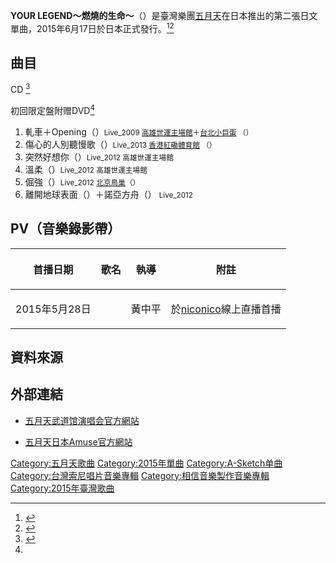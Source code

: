 {{Infobox Single 
| Name = YOUR LEGEND～燃燒的生命～（{{lang|ja|YOUR LEGEND ～燃ゆる命～}}）
| Artist = [[五月天|五月天]]
| Album =[[自傳_(五月天專輯)|自傳 History of Tomorrow]]
| Cover = YOUR LEGEND ～燃ゆる命～(CD版).jpg
| Released = 2015年6月17日
| Recorded = 
| Genre = [[J-POP|J-POP]]<br>[[華語流行音樂|華語流行音樂]]
| Length =               
| Label = [[A-Sketch|A-Sketch]]
| Producer = 
| Writer = 
| Chronology  = 五月天音樂作品
| Last single = [[Do_You_Ever_Shine?|Do You Ever Shine?]]<br />（2014年）
| This single = '''YOUR LEGEND～燃燒的生命～'''<br />（2015年）
| Next single = [[自傳_(五月天專輯)|自傳]]<br />（2016年）
| Misc = {{Extra chronology
| artist     = 五月天
| type       = single
| prev_title = [[Do_You_Ever_Shine?|Do You Ever Shine?]]
| prev_year  = 2014
| title      = YOUR LEGEND～燃燒的生命～
| year       = 2015
| next_title = 
| next_year  = 
}}
}}

'''YOUR LEGEND～燃燒的生命～'''（{{lang-ja|YOUR LEGEND～燃ゆる命～}}）是臺灣樂團[[五月天|五月天]]在日本推出的第二張日文單曲，2015年6月17日於日本正式發行。<ref name="Natalie0330">{{cite news|url=http://natalie.mu/music/news/142414|publisher=[[娜塔莉_(網站)|Natalie Music News]]|script-title=ja:Mayday初武道館に興奮「アジア中のファンが一体になるような瞬間を」|4=|date=2015-03-30|accessdate=2015-03-31|language=ja|archive-date=2021-05-03|archive-url=https://web.archive.org/web/20210503183350/https://natalie.mu/music/news/142414}}</ref><ref name="oricon0330">{{cite news|url=http://www.oricon.co.jp/news/2050809/full/|publisher=[[日本公信榜|Oricon]]|script-title=ja:「アジアのスター」Mayday、8月に武道館2days 台湾出身バンド初|4=|date=2015-03-30|accessdate=2015-03-31|language=ja|archive-date=2021-05-03|archive-url=https://web.archive.org/web/20210503181152/https://www.oricon.co.jp/news/2050809/full/}}</ref>

== 曲目 ==
;CD <ref>{{cite news|url=http://www.mayday.jp/sp/yourlegend/|script-title=ja:Mayday「YOUR LEGEND～燃ゆる命～」|date=2015-04-25|accessdate=2015-04-25|publisher=五月天日本官方网站|language=ja|archive-date=2020-12-07|archive-url=https://web.archive.org/web/20201207094732/http://www.mayday.jp/sp/yourlegend/|dead-url=no}}</ref>
{{Tracklist
| extra_column =

| title1 = YOUR LEGEND～燃燒的生命～（{{lang|ja|YOUR LEGEND～燃ゆる命～}}）
| lyrics1 = {{Link-ja|石渡淳治|いしわたり淳治}} <ref name="Natalie0427">{{cite news|url=http://natalie.mu/music/news/145555|script-title=ja:Mayday、初武道館前にいしわたり淳治日本語詞シングル発表|date=2015-04-27|accessdate=2015-04-28|publisher=[[娜塔莉_(網站)|Natalie Music News]]|language=ja|archive-date=2021-05-03|archive-url=https://web.archive.org/web/20210503181211/https://natalie.mu/music/news/145555}}</ref>
| music1 = [[陳信宏|阿信]]
| length1 = 
| longnote1 = [[将军令_(五月天歌曲)|將軍令]] 日本語ver.<br>[[日本電視台|日本電視台]]系音樂節目《{{link-ja|Buzz Rhythm|バズリズム}}》（{{lang|ja|バズリズム}}）6月份開場曲 <ref>{{cite news|url=http://www.ntv.co.jp/buzzrhythm/|script-title=ja:バズリズム｜日本テレビ|date=2015-06-17|accessdate=2015-06-17|publisher=Buzz Rhythm官方網站|language=ja|archive-date=2022-05-13|archive-url=https://web.archive.org/web/20220513163632/https://www.ntv.co.jp/buzzrhythm/}}</ref>
| arranger1 = 

| title2 = 回憶的九号球（{{lang|ja|追憶のナインボール}}）
| lyrics2 =  石渡淳治 <ref name="Natalie0427"/>
| music2 = [[溫尚翊|怪獸]]
| length2 = 
| longnote2 = [[時光機_(專輯)|九號球]] 日本語ver.<br>MONSTER（怪獸）、ASHIN（阿信）Double Vocal
| arranger2 = 

| title3 = [[盛夏光年_(歌曲)|盛夏光年]]（{{lang|ja|青春の彼方}}）
| lyrics3 = 阿信
| music3 = 阿信
| length3 = 
| longnote3 = 
| arranger3 = 

| title4 = 星空
| lyrics4 = 阿信
| music4 = [[石錦航|石頭]]
| length4 = 
| longnote4 = 
| arranger4 = 

| title5 = [[將軍令_(五月天歌曲)|將軍令]]
| lyrics5 = 阿信
| music5 = 阿信
| length5 = 
| longnote5 = 
| arranger5 = 

| title6 = 九號球
| lyrics6 = 阿信
| music6 = 怪獸
| length6 = 
| longnote6 = 
| arranger6 = 
}}

;初回限定盤附赠DVD<ref name="Natalie0427"/>
# 軋車＋Opening（{{lang|ja|モーター・ロック}}）<small>Live_2009 [[國家體育場_(高雄市)|高雄世運主場館]]＋[[台北小巨蛋|台北小巨蛋]] （{{lang|ja|高雄スタジアム＋台北アリーナ}}）</small>
# 傷心的人別聽慢歌（{{lang|ja|悲しみはバラードじゃ癒せない}}）<small>Live_2013 [[香港紅磡體育館|香港紅磡體育館]] （{{lang|ja|香港コロシアム}}）</small>
# 突然好想你（{{lang|ja|愛の記憶は突然に}}）<small>Live_2012 高雄世運主場館</small>
# 溫柔（{{lang|ja|やさしすぎて}}）<small>Live_2012 高雄世運主場館 </small>
# 倔強（{{lang|ja|僕は僕に嘘をつかない}}）<small>Live_2012 [[北京|北京]][[國家體育場_(北京)|鳥巢]]（{{lang|ja|北京スタジアム(鳥の巣)}}）</small>
# 離開地球表面（{{lang|ja|瞬間少年ジャンプ}}）＋諾亞方舟（{{lang|ja|ノアの方舟}}） <small>Live_2012</small>

== PV（音樂錄影帶）==
{| class="wikitable"
! 首播日期 !! 歌名 !! 執導 !! 附註
|-
| 2015年5月28日 || {{lang|ja|YOUR LEGEND～燃ゆる命～}} || 黃中平 || 於[[niconico|niconico]]線上直播首播
|}<!--
== 銷售榜單成績 ==
===Oricon公信榜===
{| class="wikitable" style="width:500px;"
|-
! style="text-align:center;"|[[Oricon|Oricon]]榜單
! style="text-align:center;"|最高位置
! style="text-align:center;"|銷售量
! style="text-align:center;"|總銷量
! style="text-align:center;"|停留時間
|-
|align="left"|單曲日榜
| style="text-align:center;"|
| style="text-align:center;" rowspan="1"| 
| style="text-align:center;" rowspan="3"|
| style="text-align:center;" rowspan="3"|
|-
|align="left"|單曲週榜
| style="text-align:center;"| 
| style="text-align:center;"| 
|-
|align="left"|單曲月榜
| style="text-align:center;"| 
| style="text-align:center;"| 
|}

==獎項==

-->

== 資料來源 ==
<references/>

== 外部連結 == 
* {{ja}} [http://www.mayday.jp/justrockit/ 五月天武道馆演唱会官方網站] {{Wayback|url=http://www.mayday.jp/justrockit/ |date=20210503181217 }}
* {{ja}} [http://www.mayday.jp/ 五月天日本Amuse官方網站] {{Wayback|url=http://www.mayday.jp/ |date=20140516231059 }}

{{五月天}}
{{Portal bar|日本|音樂}}
[[Category:五月天歌曲|Category:五月天歌曲]]
[[Category:2015年單曲|Category:2015年單曲]]
[[Category:A-Sketch单曲|Category:A-Sketch单曲]]
[[Category:台灣索尼唱片音樂專輯|Category:台灣索尼唱片音樂專輯]]
[[Category:相信音樂製作音樂專輯|Category:相信音樂製作音樂專輯]]
[[Category:2015年臺灣歌曲|Category:2015年臺灣歌曲]]